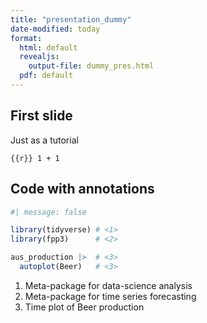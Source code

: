 ```yaml
---
title: "presentation_dummy"
date-modified: today
format: 
  html: default
  revealjs:
    output-file: dummy_pres.html
  pdf: default
---
```


## First slide

Just as a tutorial

```{{r}}
1 + 1
```


## Code with annotations

```r
#| message: false

library(tidyverse) # <1>
library(fpp3)      # <2>

aus_production |>  # <3> 
  autoplot(Beer)   # <3>
```
1. Meta-package for data-science analysis
2. Meta-package for time series forecasting
3. Time plot of Beer production
